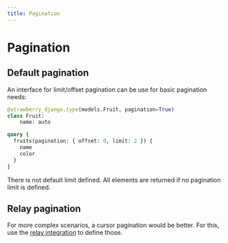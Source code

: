 ```yaml
---
title: Pagination
---
```


# Pagination

## Default pagination

An interface for limit/offset pagination can be use for basic pagination needs:

```python title="types.py"
@strawberry_django.type(models.Fruit, pagination=True)
class Fruit:
    name: auto
```

```graphql title="schema.graphql"
query {
  fruits(pagination: { offset: 0, limit: 2 }) {
    name
    color
  }
}
```

There is not default limit defined. All elements are returned if no pagination limit is defined.

## Relay pagination

For more complex scenarios, a cursor pagination would be better. For this,
use the [relay integration](/docs/django/guide/relay) to define those.